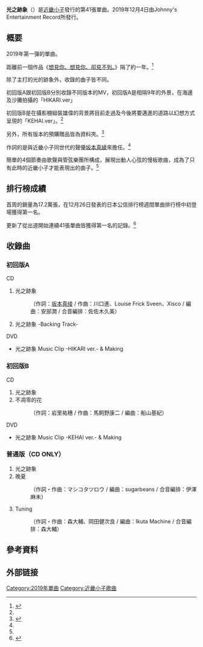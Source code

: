 {{Copy edit|time=2020-07-10T18:14:45+00:00}}
{{Infobox Single
| Name = 光之跡象
| Artist = [[KinKi_Kids|KinKi Kids]]
| Released = 2019年12月4日
| Genre = J-POP
| Label = Johnny's Entertainment Record
| B-side = 不凋零的花（初回版B）<br>晚夏（普通版）<br>Tuning（普通版）
| Chart position = *首周冠軍（[[Billboard_Japan_Hot_100|Billboard Japan Hot 100]]）<ref>{{Cite web| url = http://www.billboard-japan.com/d_news/detail/82975/2| language = ja| script-title = ja: 【ビルボード】KinKi Kids「光の気配」が総合ソング首位　LiSA「紅蓮華」は3度目総合5位に返り咲き| date = 2019-12-11| website = Daily News| publisher = Billboard Japan| accessdate = 2020-01-19| archive-date = 2020-02-09| archive-url = https://web.archive.org/web/20200209021018/http://www.billboard-japan.com/d_news/detail/82975/2| dead-url = no}}</ref>
| Last single = [[想見你、想見你、卻見不到。|想見你、想見你、卻見不到。]]<br />（2018年）
| Next single = [[KANZAI_BOYA|KANZAI BOYA]]<br />（2020年）
| Producer = KinKi Kids
| This single = '''光之跡象'''<br />（2019年）
| Writer = [[川口進|川口進]]<br />Louise Frick Sveen<br />Xisco<br />[[坂本真綾|坂本真綾]]（作詞）
| Certification = *金唱片（[[日本レコード協会|日本レコード協会]]）<ref>{{Cite web| url = https://www.oricon.co.jp/news/2153209/full/| language = ja| script-title = ja: KinKi Kids、氷川きよし、BOYS AND MEN、M!LKら レコ協ゴールド認定| date = 2020-01-15| website = ORICON NEWS| publisher = オリコン| accessdate = 2020-01-19| archive-date = 2020-01-15| archive-url = https://web.archive.org/web/20200115230821/https://www.oricon.co.jp/news/2153209/full/| dead-url = no}}</ref>
}}
'''光之跡象'''（{{lang-ja|光の気配}}）是[[近畿小子|近畿小子]]發行的第41張單曲。2019年12月4日由Johnny's Entertainment Record所發行。

== 概要 ==
2019年第一彈的單曲。

距離前一個作品《[[想見你、想見你、卻見不到。|想見你、想見你、卻見不到。]]》隔了約一年。<ref name=":0">{{Cite web|title=KinKiKids、12・4に41枚目シングル「光の気配」|url=https://www.oricon.co.jp/news/2147197/full/|accessdate=2020-07-08|work=ORICON NEWS|archive-date=2020-05-15|archive-url=https://web.archive.org/web/20200515143606/https://www.oricon.co.jp/news/2147197/full/|dead-url=no}}</ref>

除了主打的光的跡象外，收錄的曲子皆不同。

初回版A跟初回版B分別收錄不同版本的MV，初回版A是相隔9年的外景，在海邊及沙攤拍攝的「HIKARI.ver」

初回版B是在攝影棚組裝雄偉的背景將目前走過及今後將要邁進的道路以幻想方式呈現的「KEHAI.ver」。<ref name=":0" />

另外，所有版本的預購贈品皆為資料夾。<ref name=":1">{{Cite web|title=KinKi Kids、41枚目のシングル「光の気配」は坂本真綾の作詩|url=https://www.barks.jp/news/?id=1000173482|accessdate=2020-07-08|work=BARKS|language=ja|archive-date=2020-06-30|archive-url=https://web.archive.org/web/20200630040402/https://www.barks.jp/news/?id=1000173482|dead-url=no}}</ref>

作詞的是與近畿小子同世代的聲優[[坂本真绫|坂本真綾]]來擔任。<ref name=":1" />

簡單的4個節奏由歌聲與管弦樂團所構成，展現出動人心弦的慢板歌曲，成為了只有此時的近畿小子才能表現出的曲子。<ref name=":1" />

== 排行榜成績 ==
首周的銷量為17.2萬張，在12月26日發表的日本公信排行榜週間單曲排行榜中初登場獲得第一名。

更新了從出道開始連續41張單曲皆獲得第一名的記錄。<ref>{{Cite web|title=KinKiKids、シングル41作連続1位 歴代1位記録更新【オリコンランキング】|url=https://www.oricon.co.jp/news/2150604/full/|accessdate=2020-07-08|work=ORICON NEWS|archive-date=2020-01-02|archive-url=https://web.archive.org/web/20200102143443/https://www.oricon.co.jp/news/2150604/full/|dead-url=no}}</ref>

== 收錄曲 ==

=== 初回版A ===
;CD
#光之跡象
#:（作詞：[[坂本真绫|坂本真绫]] / 作曲：川口進、Louise Frick Sveen、Xisco / 編曲：安部潤 / 合音編排：佐佐木久美）
#光之跡象 -Backing Track-
;DVD
*光之跡象 Music Clip -HIKARI ver.- & Making

=== 初回版B ===
;CD
#光之跡象
#不凋零的花
#:（作詞：岩里祐穗 / 作曲：馬飼野康二 / 編曲：船山基紀）
;DVD
*光之跡象 Music Clip -KEHAI ver.- & Making

=== 普通版（CD ONLY） ===
#光之跡象
#晚夏
#:（作詞・作曲：マシコタツロウ / 編曲：sugarbeans / 合音編排：伊澤麻未）
#Tuning
#:（作詞・作曲：森大輔、岡田健次良 / 編曲：Ikuta Machine / 合音編排：森大輔）

== 參考資料 ==
{{reflist}}

== 外部链接 ==

{{KinKi Kids}}

[[Category:2019年單曲|Category:2019年單曲]]
[[Category:近畿小子歌曲|Category:近畿小子歌曲]]